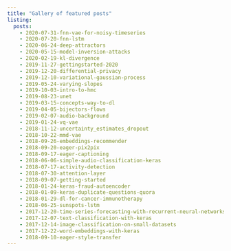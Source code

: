 ```yaml
---
title: "Gallery of featured posts"
listing:
  posts:
    - 2020-07-31-fnn-vae-for-noisy-timeseries
    - 2020-07-20-fnn-lstm
    - 2020-06-24-deep-attractors
    - 2020-05-15-model-inversion-attacks
    - 2020-02-19-kl-divergence
    - 2019-11-27-gettingstarted-2020
    - 2019-12-20-differential-privacy
    - 2019-12-10-variational-gaussian-process
    - 2019-05-24-varying-slopes
    - 2019-10-03-intro-to-hmc
    - 2019-08-23-unet
    - 2019-03-15-concepts-way-to-dl
    - 2019-04-05-bijectors-flows
    - 2019-02-07-audio-background
    - 2019-01-24-vq-vae
    - 2018-11-12-uncertainty_estimates_dropout
    - 2018-10-22-mmd-vae
    - 2018-09-26-embeddings-recommender
    - 2018-09-20-eager-pix2pix
    - 2018-09-17-eager-captioning
    - 2018-06-06-simple-audio-classification-keras
    - 2018-07-17-activity-detection
    - 2018-07-30-attention-layer
    - 2018-09-07-getting-started
    - 2018-01-24-keras-fraud-autoencoder
    - 2018-01-09-keras-duplicate-questions-quora
    - 2018-01-29-dl-for-cancer-immunotherapy
    - 2018-06-25-sunspots-lstm
    - 2017-12-20-time-series-forecasting-with-recurrent-neural-networks
    - 2017-12-07-text-classification-with-keras
    - 2017-12-14-image-classification-on-small-datasets
    - 2017-12-22-word-embeddings-with-keras
    - 2018-09-10-eager-style-transfer
---
```




